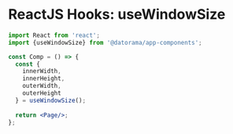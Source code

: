 
<Meta title="hooks/useWindowSize" />

# ReactJS Hooks: useWindowSize

````jsx harmony
import React from 'react';
import {useWindowSize} from '@datorama/app-components';

const Comp = () => {
  const {
    innerWidth,
    innerHeight,
    outerWidth,
    outerHeight
  } = useWindowSize();
  
  return <Page/>;
};
````
